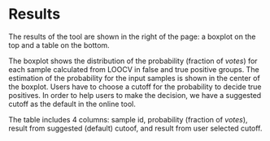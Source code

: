 # Results {#results}

The results of the tool are shown in the right of the page: a boxplot on the top and a table on the bottom. 

The boxplot shows the distribution of the probability (fraction of *votes*) for each sample calculated from LOOCV in false and true positive groups. The estimation of the probability for the input samples is shown in the center of the boxplot. Users have to choose a cutoff for the probability to decide true positives. In order to help users to make the decision, we have a suggested cutoff as the default in the online tool. 

The table includes 4 columns: sample id, probability (fraction of *votes*), result from suggested (default) cutoof, and result from user selected cutoff.